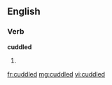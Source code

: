 ==English==

===Verb===
'''cuddled'''

# {{past of|[[cuddle]]}}

[[fr:cuddled]]
[[mg:cuddled]]
[[vi:cuddled]]